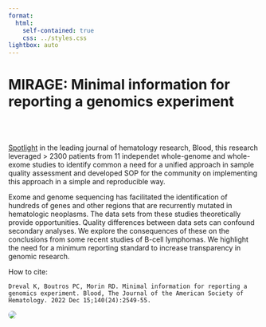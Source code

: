 ```yaml
---
format:
  html:
    self-contained: true
    css: ../styles.css
lightbox: auto
---
```


# MIRAGE: Minimal information for reporting a genomics experiment


<br><br>

[Spotlight](https://doi.org/10.1182/blood.2022016095) in the leading journal of hematology research, Blood, this research leveraged > 2300 patients from 11 independet whole-genome and whole-exome studies to identify common a need for a unified approach in sample quality assessment and developed SOP for the community on implementing this approach in a simple and reproducible way.

Exome and genome sequencing has facilitated the identification of hundreds of genes and other regions that are recurrently mutated in hematologic neoplasms. The data sets from these studies theoretically provide opportunities. Quality differences between data sets can confound secondary analyses. We explore the consequences of these on the conclusions from some recent studies of B-cell lymphomas. We highlight the need for a minimum reporting standard to increase transparency in genomic research.

How to cite:
```
Dreval K, Boutros PC, Morin RD. Minimal information for reporting a genomics experiment. Blood, The Journal of the American Society of Hematology. 2022 Dec 15;140(24):2549-55.
```

![](../src/images/mirage_abstract.jpeg){
    fig-align="center"
    .lightbox
    style="column-span: none; border-radius: 20px;"
    group="my-gallery"
}
